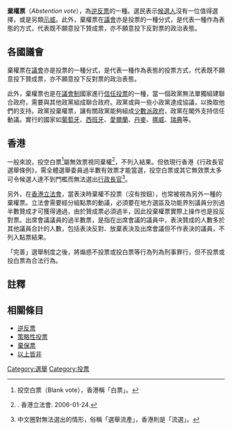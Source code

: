 {{Globalize|area=[[香港|香港]]}}
{{投票}}
'''棄權票'''（''Abstention vote''），為[[逆反票|逆反票]]的一種。選民表示[[候選人|候選人]]沒有一位值得選擇，或是另類[[示威|示威]]。此外，棄權票在[[議會|議會]]亦是投票的一種分式，是代表一種作為表態的方式，代表既不願意投下贊成票，亦不願意投下反對票的政治表態。

== 各國議會 ==
棄權票在[[議會|議會]]亦是投票的一種分式，是代表一種作為表態的投票方式，代表既不願意投下贊成票，亦不願意投下反對票的政治表態。

此外，棄權票也是在[[議會制|議會制]]國家進行[[信任投票|信任投票]]的一種，當一個政黨無法單獨組建聯合政府，需要與其他政黨組成聯合政府。政黨或與一些小政黨達成協議，以換取他們的支持。政黨投棄權票，讓有關政黨能夠組成[[少數派政府|少數派政府]]，政黨在閣外支持信任動議。實行的國家如[[葡萄牙|葡萄牙]]、[[西班牙|西班牙]]、[[愛爾蘭|愛爾蘭]]、[[丹麥|丹麥]]、[[挪威|挪威]]、[[瑞典|瑞典]]等。

== 香港 ==
一般來說，投空白票<ref>投空白票（Blank vote），香港稱「白票」。</ref>屬無效票視同棄權<ref name=legco>{{PDF|[http://www.legco.gov.hk/yr04-05/chinese/bc/bc58/papers/bc580126cb2-954-1c.pdf 進一步闡釋 “多數”一詞—如何計算棄權票]}}. 香港立法會. 2006-01-24. </ref>，不列入結果。但依現行香港《行政長官選舉條例》，需全體選舉委員過半數有效票才能當選，投空白票或其它無效票太多可令候選人達不到門檻而無法選出[[香港特別行政區行政長官|行政長官]]<ref>中文圈對無法選出的情形，俗稱「選舉流產」，香港則是「流選」。</ref>。

另外，在[[香港立法會|香港立法會]]，當表決時棄權不投票（沒有按鈕），也常被視為另外一種的棄權票。立法會需要經分組點票的動議，必須要在地方選區及功能界別議員分別過半數贊成才可獲得通過，由於贊成票必須過半，因此投棄權票實際上操作也是投反對票。出席會議議員的過半數票，是指在出席會議的議員中，表決贊成的人數多於其他議員合計的人數，包括表決反對、放棄表決及出席會議但不作表決的議員，不列入點票結果。{{r|legco}}

「完善」選舉制度之後，將煽惑不投票或投白票等行為列為刑事罪行，但不投票或投白票為合法行為。

== 註釋 ==
{{reflist}}

== 相關條目 ==
* [[逆反票|逆反票]]
* [[策略性投票|策略性投票]]
* [[棄保票|棄保票]]
* [[以上皆非|以上皆非]]

{{Election-stub}}
[[Category:選舉|Category:選舉]]
[[Category:投票|Category:投票]]